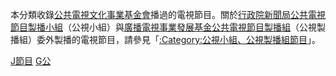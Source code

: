 本分類收錄[[公共電視文化事業基金會|公共電視文化事業基金會]]播過的電視節目。關於[[行政院新聞局|行政院新聞局]][[公共電視節目製播小組|公共電視節目製播小組]]（公視小組）與[[廣播電視事業發展基金|廣播電視事業發展基金]][[公共電視節目製播組|公共電視節目製播組]]（公視製播組）委外製播的電視節目，請參見「[[:Category:公視小組、公視製播組節目|:Category:公視小組、公視製播組節目]]」。

[[Category:公共電視文化事業基金會|J節目]]
[[Category:各台灣電視台節目|G公]]